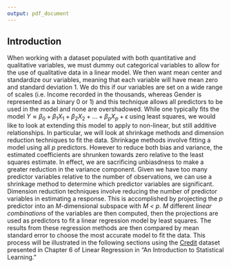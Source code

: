 ```yaml
---
output: pdf_document
---
```



## Introduction

When working with a dataset populated with both quantitative and qualitative variables, we must dummy out categorical variables to allow for the use of qualitative data in a linear model. We then want mean center and standardize our variables, meaning that each variable will have mean zero and standard deviation 1. We do this if our variables are set on a wide range of scales (i.e. Income recorded in the thousands, whereas Gender is represented as a binary 0 or 1) and this technique allows all predictors to be used in the model and none are overshadowed. While one typically fits the model $Y \approx \beta_0 + \beta_1X_1 + \beta_2X_2 + ... + \beta_pX_p + \epsilon$ using least squares, we would like to look at extending this model to apply to non-linear, but still additive relationships. In particular, we will look at shrinkage methods and dimension reduction techniques to fit the data. Shrinkage methods involve fitting a model using all _p_ predictors. However to reduce both bias and variance, the estimated coefficients are shrunken towards zero relative to the least squares estimate. In effect, we are sacrificing unbiasdness to make a greater reduction in the variance component. Given we have too many predictor variables relative to the number of observations, we can use a shrinkage method to determine which predictor variables are significant. Dimension reduction techniques involve reducing the number of predictor variables in estimating a response. This is accomplished by projecting the _p_ predictor into an _M_-dimensional subspace with _M < p_. _M_ different _linear combinations_ of the variables are then computed, then the projections are used as predictors to fit a linear regression model by least squares. The results from these regression methods are then compared by mean standard error to choose the most accurate model to fit the data. This process will be illustrated in the following sections using the [Credit](http://www-bcf.usc.edu/~gareth/ISL/Credit.csv) dataset presented in Chapter 6 of Linear Regression in "An Introduction to Statistical Learning."

